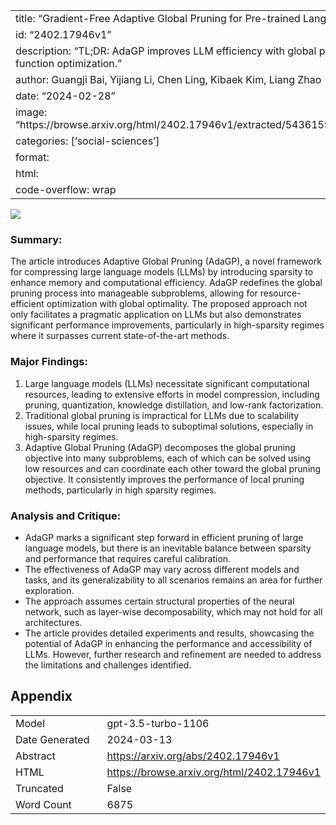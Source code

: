 
---
title: "Gradient-Free Adaptive Global Pruning for Pre-trained Language Models"
id: "2402.17946v1"
description: "TL;DR: AdaGP improves LLM efficiency with global pruning and modular function optimization."
author: Guangji Bai, Yijiang Li, Chen Ling, Kibaek Kim, Liang Zhao
date: "2024-02-28"
image: "https://browse.arxiv.org/html/2402.17946v1/extracted/5436159/figures/adagp_intro.png"
categories: ['social-sciences']
format:
  html:
    code-overflow: wrap
---

![](https://browse.arxiv.org/html/2402.17946v1/extracted/5436159/figures/adagp_intro.png)

### **Summary:**
The article introduces Adaptive Global Pruning (AdaGP), a novel framework for compressing large language models (LLMs) by introducing sparsity to enhance memory and computational efficiency. AdaGP redefines the global pruning process into manageable subproblems, allowing for resource-efficient optimization with global optimality. The proposed approach not only facilitates a pragmatic application on LLMs but also demonstrates significant performance improvements, particularly in high-sparsity regimes where it surpasses current state-of-the-art methods.

### **Major Findings:**
1. Large language models (LLMs) necessitate significant computational resources, leading to extensive efforts in model compression, including pruning, quantization, knowledge distillation, and low-rank factorization.
2. Traditional global pruning is impractical for LLMs due to scalability issues, while local pruning leads to suboptimal solutions, especially in high-sparsity regimes.
3. Adaptive Global Pruning (AdaGP) decomposes the global pruning objective into many subproblems, each of which can be solved using low resources and can coordinate each other toward the global pruning objective. It consistently improves the performance of local pruning methods, particularly in high sparsity regimes.

### **Analysis and Critique:**
- AdaGP marks a significant step forward in efficient pruning of large language models, but there is an inevitable balance between sparsity and performance that requires careful calibration.
- The effectiveness of AdaGP may vary across different models and tasks, and its generalizability to all scenarios remains an area for further exploration.
- The approach assumes certain structural properties of the neural network, such as layer-wise decomposability, which may not hold for all architectures.
- The article provides detailed experiments and results, showcasing the potential of AdaGP in enhancing the performance and accessibility of LLMs. However, further research and refinement are needed to address the limitations and challenges identified.

## Appendix

|          |          |
|----------|----------|
| Model     | gpt-3.5-turbo-1106       |
| Date Generated     | 2024-03-13       |
| Abstract | [https://arxiv.org/abs/2402.17946v1](https://arxiv.org/abs/2402.17946v1)        |
| HTML     | [https://browse.arxiv.org/html/2402.17946v1](https://browse.arxiv.org/html/2402.17946v1)       |
| Truncated       | False       |
| Word Count       | 6875       |